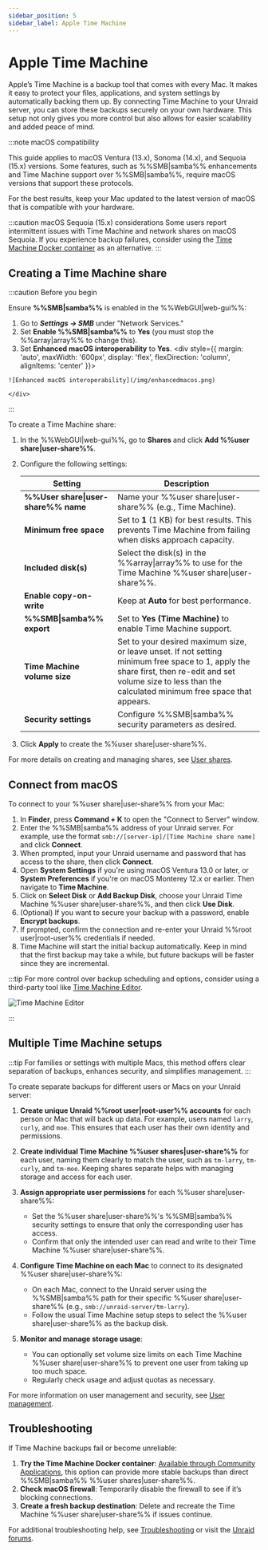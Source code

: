 ```yaml
---
sidebar_position: 5
sidebar_label: Apple Time Machine
---
```



# Apple Time Machine

Apple’s Time Machine is a backup tool that comes with every Mac. It makes it easy to protect your files, applications, and system settings by automatically backing them up. By connecting Time Machine to your Unraid server, you can store these backups securely on your own hardware. This setup not only gives you more control but also allows for easier scalability and added peace of mind.

:::note macOS compatibility

This guide applies to macOS Ventura (13.x), Sonoma (14.x), and Sequoia (15.x) versions. Some features, such as %%SMB|samba%% enhancements and Time Machine support over %%SMB|samba%%, require macOS versions that support these protocols.

For the best results, keep your Mac updated to the latest version of macOS that is compatible with your hardware.

:::caution macOS Sequoia (15.x) considerations
Some users report intermittent issues with Time Machine and network shares on macOS Sequoia. If you experience backup failures, consider using the [Time Machine Docker container](https://unraid.net/community/apps?q=time+machine#r) as an alternative.
:::


## Creating a Time Machine share

:::caution Before you begin

Ensure **%%SMB|samba%%** is enabled in the %%WebGUI|web-gui%%:

  1. Go to ***Settings → SMB*** under "Network Services."
  2. Set **Enable %%SMB|samba%%** to **Yes** (you must stop the %%array|array%% to change this).
  3. Set **Enhanced macOS interoperability** to **Yes**.
    <div style={{ margin: 'auto', maxWidth: '600px', display: 'flex', flexDirection: 'column', alignItems: 'center' }}>

    ![Enhanced macOS interoperability](/img/enhancedmacos.png)

    </div>
:::

To create a Time Machine share:

1. In the %%WebGUI|web-gui%%, go to **Shares** and click **Add %%user share|user-share%%**.
2. Configure the following settings:

    | Setting                     | Description                                                                                  |
    |-----------------------------|----------------------------------------------------------------------------------------------|
    | **%%User share&#124;user-share%% name**              | Name your %%user share&#124;user-share%% (e.g., Time Machine).                                                       |
    | **Minimum free space**      | Set to **1** (1 KB) for best results. This prevents Time Machine from failing when disks approach capacity. |
    | **Included disk(s)**        | Select the disk(s) in the %%array&#124;array%% to use for the Time Machine %%user share&#124;user-share%%.                          |
    | **Enable copy-on-write**    | Keep at **Auto** for best performance.                                                      |
    | **%%SMB&#124;samba%% export**              | Set to **Yes (Time Machine)** to enable Time Machine support.                               |
    | **Time Machine volume size**| Set to your desired maximum size, or leave unset. If not setting minimum free space to 1, apply the share first, then re-edit and set volume size to less than the calculated minimum free space that appears. |
    | **Security settings**       | Configure %%SMB&#124;samba%% security parameters as desired.                                               |

3. Click **Apply** to create the %%user share|user-share%%.

For more details on creating and managing shares, see [User shares](./shares.mdx).

## Connect from macOS

To connect to your %%user share|user-share%% from your Mac:

1. In **Finder**, press **Command + K** to open the "Connect to Server" window.
2. Enter the %%SMB|samba%% address of your Unraid server. For example, use the format `smb://[server-ip]/[Time Machine share name]` and click **Connect**.
3. When prompted, input your Unraid username and password that has access to the share, then click **Connect**.
4. Open **System Settings** if you're using macOS Ventura 13.0 or later, or **System Preferences** if you're on macOS Monterey 12.x or earlier. Then navigate to **Time Machine**.
5. Click on **Select Disk** or **Add Backup Disk**, choose your Unraid Time Machine %%user share|user-share%%, and then click **Use Disk**.
6. (Optional) If you want to secure your backup with a password, enable **Encrypt backups**.
7. If prompted, confirm the connection and re-enter your Unraid %%root user|root-user%% credentials if needed.
8. Time Machine will start the initial backup automatically. Keep in mind that the first backup may take a while, but future backups will be faster since they are incremental.

:::tip
For more control over backup scheduling and options, consider using a third-party tool like [Time Machine Editor](https://tclementdev.com/timemachineeditor/).
<div style={{ margin: 'auto', maxWidth: '600px', display: 'flex', flexDirection: 'column', alignItems: 'center' }}>

![Time Machine Editor](/img/TimeMachineEditor.png)

</div>
:::

## Multiple Time Machine setups

:::tip
For families or settings with multiple Macs, this method offers clear separation of backups, enhances security, and simplifies management.
:::

To create separate backups for different users or Macs on your Unraid server:

1. **Create unique Unraid %%root user|root-user%% accounts** for each person or Mac that will back up data. For example, users named `larry`, `curly`, and `moe`. This ensures that each user has their own identity and permissions.

2. **Create individual Time Machine %%user shares|user-share%%** for each user, naming them clearly to match the user, such as `tm-larry`, `tm-curly`, and `tm-moe`. Keeping shares separate helps with managing storage and access for each user.

3. **Assign appropriate user permissions** for each %%user share|user-share%%:
   - Set the %%user share|user-share%%'s %%SMB|samba%% security settings to ensure that only the corresponding user has access.
   - Confirm that only the intended user can read and write to their Time Machine %%user share|user-share%%.

4. **Configure Time Machine on each Mac** to connect to its designated %%user share|user-share%%:
   - On each Mac, connect to the Unraid server using the %%SMB|samba%% path for their specific %%user share|user-share%% (e.g., `smb://unraid-server/tm-larry`).
   - Follow the usual Time Machine setup steps to select the %%user share|user-share%% as the backup disk.

5. **Monitor and manage storage usage**:
   - You can optionally set volume size limits on each Time Machine %%user share|user-share%% to prevent one user from taking up too much space.
   - Regularly check usage and adjust quotas as necessary.

For more information on user management and security, see [User management](../../system-administration/secure-your-server/user-management.mdx).

## Troubleshooting

If Time Machine backups fail or become unreliable:

1. **Try the Time Machine Docker container**: [Available through Community Applications](https://unraid.net/community/apps?q=time+machine#r), this option can provide more stable backups than direct %%SMB|samba%% %%user shares|user-share%%.
2. **Check macOS firewall**: Temporarily disable the firewall to see if it’s blocking connections.
3. **Create a fresh backup destination**: Delete and recreate the Time Machine %%user share|user-share%% if issues continue.

For additional troubleshooting help, see [Troubleshooting](../../troubleshooting/troubleshooting.mdx) or visit the [Unraid forums](https://forums.unraid.net/).
